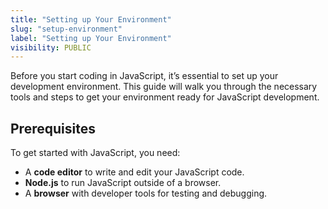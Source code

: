 ```yaml
---
title: "Setting up Your Environment"
slug: "setup-environment"
label: "Setting up Your Environment"
visibility: PUBLIC
---
```


Before you start coding in JavaScript, it’s essential to set up your development environment. This guide will walk you through the necessary tools and steps to get your environment ready for JavaScript development.

## Prerequisites

To get started with JavaScript, you need:

- A **code editor** to write and edit your JavaScript code.
- **Node.js** to run JavaScript outside of a browser.
- A **browser** with developer tools for testing and debugging.
